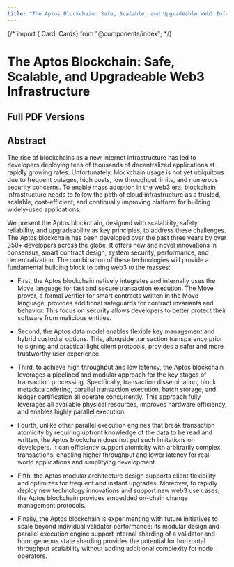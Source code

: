 ```yaml
---
title: "The Aptos Blockchain: Safe, Scalable, and Upgradeable Web3 Infrastructure"
---
```





{/* import { Card, Cards} from "@components/index"; */}

# The Aptos Blockchain: Safe, Scalable, and Upgradeable Web3 Infrastructure

## Full PDF Versions

<CardGrid>
  <LinkCard href="https://aptosfoundation.org/whitepaper/aptos-whitepaper_en.pdf" title="🇺🇸 English (en-US) ↗" description={"Original Aptos White Paper PDF in English"} />
  <LinkCard href="https://aptosfoundation.org/whitepaper/aptos-whitepaper_ko.pdf" title="🇰🇷 한국어 Korean (ko-KR) ↗" description={"Aptos White Paper PDF translated to Korean"} />
  <LinkCard href="https://aptosfoundation.org/whitepaper/aptos-whitepaper_ja.pdf" title="🇯🇵 日本語 Japanese (ja-JP) ↗" description={"Aptos White Paper PDF translated to Japanese"} />
  <LinkCard href="https://aptosfoundation.org/whitepaper/aptos-whitepaper_es.pdf" title="🇪🇸 Español Spanish (es-ES) ↗" description={"Aptos White Paper PDF translated to Spanish"} />
</CardGrid>

## Abstract

The rise of blockchains as a new Internet infrastructure has led to developers deploying tens of thousands of decentralized applications at rapidly growing rates.
Unfortunately, blockchain usage is not yet ubiquitous due to frequent outages, high costs, low throughput limits, and numerous security concerns. To enable mass adoption in the web3 era, blockchain infrastructure needs to follow the path of cloud infrastructure as a trusted, scalable, cost-efficient, and continually improving platform for building widely-used applications.

We present the Aptos blockchain, designed with scalability, safety, reliability, and upgradeability as key principles, to address these challenges. The Aptos blockchain has been developed over the past three years by over 350+ developers across the globe. It offers new and novel innovations in consensus, smart contract design, system security, performance, and decentralization. The combination of these technologies will provide a fundamental building block to bring web3 to the masses:

- First, the Aptos blockchain natively integrates and internally uses the Move language for fast and secure transaction execution. The Move prover, a formal verifier for smart contracts written in the Move language, provides additional safeguards for contract invariants and behavior. This focus on security allows developers to better protect their software from malicious entities.

- Second, the Aptos data model enables flexible key management and hybrid custodial options. This, alongside transaction transparency prior to signing and practical light client protocols, provides a safer and more trustworthy user experience.

- Third, to achieve high throughput and low latency, the Aptos blockchain leverages a pipelined and modular approach for the key stages of transaction processing. Specifically, transaction dissemination, block metadata ordering, parallel transaction execution, batch storage, and ledger certification all operate concurrently. This approach fully leverages all available physical resources, improves hardware efficiency, and enables highly parallel execution.

- Fourth, unlike other parallel execution engines that break transaction atomicity by requiring upfront knowledge of the data to be read and written, the Aptos blockchain does not put such limitations on developers. It can efficiently support atomicity with arbitrarily complex transactions, enabling higher throughput and lower latency for real-world applications and simplifying development.

- Fifth, the Aptos modular architecture design supports client flexibility and optimizes for frequent and instant upgrades. Moreover, to rapidly deploy new technology innovations and support new web3 use cases, the Aptos blockchain provides embedded on-chain change management protocols.

- Finally, the Aptos blockchain is experimenting with future initiatives to scale beyond individual validator performance: its modular design and parallel execution engine support internal sharding of a validator and homogeneous state sharding provides the potential for horizontal throughput scalability without adding additional complexity for node operators.


